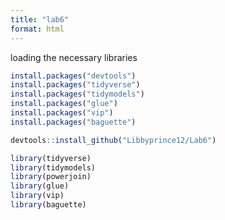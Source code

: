 ```yaml
---
title: "lab6"
format: html
---
```

loading the necessary libraries

```r
install.packages("devtools")
install.packages("tidyverse")
install.packages("tidymodels")
install.packages("glue")
install.packages("vip")
install.packages("baguette")
```


```r
devtools::install_github("Libbyprince12/Lab6")

library(tidyverse)
library(tidymodels)
library(powerjoin)
library(glue)
library(vip)
library(baguette)
```

